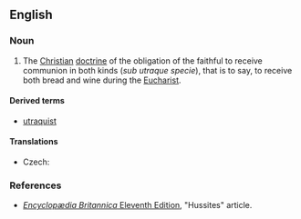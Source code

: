 ==English==
{{wikipedia}}

===Noun===
{{en-noun}}

# The [[Christian]] [[doctrine]] of the obligation of the faithful to receive communion in both kinds (''sub utraque specie''), that is to say, to receive both bread and wine during the [[Eucharist]].

====Derived terms====
* [[utraquist]]

====Translations====
{{trans-top|Christian doctrine}}
* Czech: {{t|cs|kališnictví}}
{{trans-mid}}
{{trans-bottom}}

===References===
* [[wikipedia:Encyclopædia Britannica Eleventh Edition|''Encyclopædia Britannica'' Eleventh Edition]], "Hussites" article.